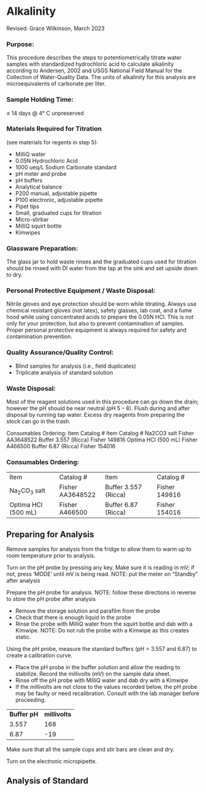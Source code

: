 # Alkalinity {#sec-alkalinity}

Revised: Grace Wilkinson, March 2023

### Purpose:

This procedure describes the steps to potentiometrically titrate water samples with standardized hydrochloric acid to calculate alkalinity according to Andersen, 2002 and USGS National Field Manual for the Collection of Water-Quality Data. The units of alkalinity for this analysis are microequivalents of carbonate per liter.

### Sample Holding Time:

≤ 14 days \@ 4° C unpreserved

### Materials Required for Titration

(see materials for regents in step 5):

-   MilliQ water
-   0.05N Hydrochloric Acid
-   1000 ueq/L Sodium Carbonate standard
-   pH meter and probe
-   pH buffers
-   Analytical balance
-   P200 manual, adjustable pipette
-   P100 electronic, adjustable pipette
-   Pipet tips
-   Small, graduated cups for titration
-   Micro-stirbar
-   MilliQ squirt bottle
-   Kimwipes

### Glassware Preparation:

The glass jar to hold waste rinses and the graduated cups used for titration should be rinsed with DI water from the tap at the sink and set upside down to dry.

### Personal Protective Equipment / Waste Disposal:

Nitrile gloves and eye protection should be worn while titrating. Always use chemical resistant gloves (not latex), safety glasses, lab coat, and a fume hood while using concentrated acids to prepare the 0.05N HCl. This is not only for your protection, but also to prevent contamination of samples. Proper personal protective equipment is always required for safety and contamination prevention.

### Quality Assurance/Quality Control:

-   Blind samples for analysis (i.e., field duplicates)
-   Triplicate analysis of standard solution

### Waste Disposal:

Most of the reagent solutions used in this procedure can go down the drain; however the pH should be near neutral (pH 5 -- 8). Flush during and after disposal by running tap water. Excess dry reagents from preparing the stock can go in the trash.

Consumables Ordering: Item Catalog \# Item Catalog \# Na2CO3 salt Fisher AA3648522 Buffer 3.557 (Ricca) Fisher 149816 Optima HCl (500 mL) Fisher A466500 Buffer 6.87 (Ricca) Fisher 154016

### Consumables Ordering:

|                     |                  |                      |               |
|------------------|-----------------|-------------------|-----------------|
| Item                | Catalog \#       | Item                 | Catalog \#    |
| Na~2~CO~3~ salt     | Fisher AA3648522 | Buffer 3.557 (Ricca) | Fisher 149816 |
| Optima HCl (500 mL) | Fisher A466500   | Buffer 6.87 (Ricca)  | Fisher 154016 |

## Preparing for Analysis

Remove samples for analysis from the fridge to allow them to warm up to room temperature prior to analysis.

Turn on the pH probe by pressing any key. Make sure it is reading in mV; if not, press 'MODE' until mV is being read. NOTE: put the meter on "Standby" after analysis

Prepare the pH probe for analysis. NOTE: follow these directions in reverse to store the pH probe after analysis

-   Remove the storage solution and parafilm from the probe
-   Check that there is enough liquid in the probe
-   Rinse the probe with MilliQ water from the squirt bottle and dab with a Kimwipe. NOTE: Do not rub the probe with a Kimwipe as this creates static.

Using the pH probe, measure the standard buffers (pH = 3.557 and 6.87) to create a calibration curve.

-   Place the pH probe in the buffer solution and allow the reading to stabilize. Record the millivolts (mV) on the sample data sheet.
-   Rinse off the pH probe with MilliQ water and dab dry with a Kimwipe
-   If the millivolts are not close to the values recorded below, the pH probe may be faulty or need recalibration. Consult with the lab manager before proceeding.

|               |                |
|---------------|----------------|
| **Buffer pH** | **millivolts** |
| 3.557         | 168            |
| 6.87          | -19            |

Make sure that all the sample cups and stir bars are clean and dry.

Turn on the electronic micropipette.

## Analysis of Standard
